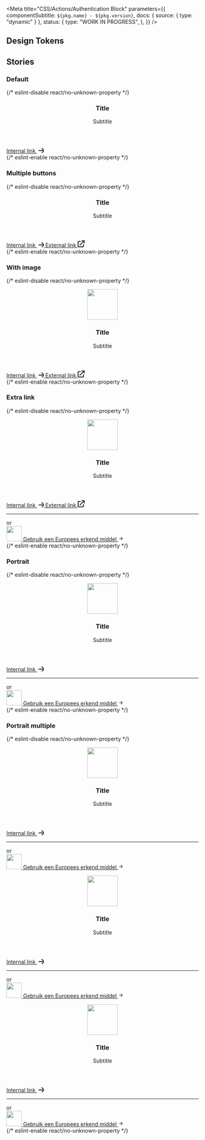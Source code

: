 
<Meta
  title="CSS/Actions/Authentication Block"
  parameters={{
    componentSubtitle: `${pkg.name} - ${pkg.version}`,
    docs: { source: { type: "dynamic" } },
    status: {
      type: "WORK IN PROGRESS",
    },
  }}
/>

<Description markdown={readme} />

## Design Tokens

<DesignTokenDocBlock categoryName="AuthenticationBlock" viewType="table" />

## Stories

### Default

<Canvas>
  {/* eslint-disable react/no-unknown-property */}
  <Story name="Default">
    <div class="denhaag-authentication denhaag-authentication--landscape">
      <div class="denhaag-authentication__card">
        <header class="denhaag-authentication__header">
          <h3 class="utrecht-heading-3">Title</h3>
          <p class="utrecht-paragraph">Subtitle</p>
        </header>
        <div class="denhaag-authentication__content">
          <div class="denhaag-button-group denhaag-button-group--single">
            <a
              class="denhaag-button denhaag-button--end-icon denhaag-button--large"
              href="#example-link"
              target="_self"
            >
              Internal link
              <span class="denhaag-button__icon">
                <svg xmlns="http://www.w3.org/2000/svg" width="18" height="18" viewBox="0 0 18 18" fill="none">
                  <path
                    d="M12.293 5.293a1 1 0 011.414 0l6 6a1 1 0 010 1.414l-6 6a1 1 0 01-1.414-1.414L16.586 13H5a1 1 0 110-2h11.586l-4.293-4.293a1 1 0 010-1.414z"
                    fill="currentColor"
                  ></path>
                </svg>
              </span>
            </a>
          </div>
        </div>
      </div>
    </div>
  </Story>
  {/* eslint-enable react/no-unknown-property */}
</Canvas>

### Multiple buttons

<Canvas>
  {/* eslint-disable react/no-unknown-property */}
  <Story name="Multiple buttons">
    <div class="denhaag-authentication denhaag-authentication--landscape">
      <div class="denhaag-authentication__card">
        <header class="denhaag-authentication__header">
          <h3 class="utrecht-heading-3">Title</h3>
          <p class="utrecht-paragraph">Subtitle</p>
        </header>
        <div class="denhaag-authentication__content">
          <div class="denhaag-button-group denhaag-button-group--multiple">
            <a
              class="denhaag-button denhaag-button--end-icon denhaag-button--large"
              href="#example-link"
              target="_self"
            >
              Internal link
              <span class="denhaag-button__icon">
                <svg xmlns="http://www.w3.org/2000/svg" width="18" height="18" viewBox="0 0 18 18" fill="none">
                  <path
                    d="M12.293 5.293a1 1 0 011.414 0l6 6a1 1 0 010 1.414l-6 6a1 1 0 01-1.414-1.414L16.586 13H5a1 1 0 110-2h11.586l-4.293-4.293a1 1 0 010-1.414z"
                    fill="currentColor"
                  ></path>
                </svg>
              </span>
            </a>
            <a
              class="denhaag-button denhaag-button--end-icon denhaag-button--large"
              href="#example-link"
              target="_blank"
            >
              External link
              <span class="denhaag-button__icon">
                <svg xmlns="http://www.w3.org/2000/svg" width="18" height="18" viewBox="0 0 18 18" fill="none">
                  <path
                    d="M11 2C10.4477 2 10 1.55228 10 1C10 0.447715 10.4477 0 11 0H17C17.2652 0 17.5196 0.105357 17.7071 0.292894C17.8946 0.48043 18 0.734784 18 1L18 7C18 7.55229 17.5523 8 17 8C16.4477 8 16 7.55228 16 7L16 3.41422L6.70711 12.7071C6.31658 13.0976 5.68342 13.0976 5.29289 12.7071C4.90237 12.3166 4.90237 11.6834 5.29289 11.2929L14.5858 2H11ZM0 4C0 2.89543 0.895431 2 2 2H7C7.55228 2 8 2.44772 8 3C8 3.55228 7.55228 4 7 4H2V16H14V11C14 10.4477 14.4477 10 15 10C15.5523 10 16 10.4477 16 11V16C16 17.1046 15.1046 18 14 18H2C0.895431 18 0 17.1046 0 16V4Z"
                    fill="currentColor"
                  ></path>
                </svg>
              </span>
            </a>
          </div>
        </div>
      </div>
    </div>
  </Story>
  {/* eslint-enable react/no-unknown-property */}
</Canvas>

### With image

<Canvas>
  {/* eslint-disable react/no-unknown-property */}
  <Story name="With image">
    <div class="denhaag-authentication denhaag-authentication--landscape">
      <div class="denhaag-authentication__card">
        <header class="denhaag-authentication__header">
          <figure class="denhaag-image">
            <img
              width="80"
              height="80"
              src="https://source.unsplash.com/80x80/?brand"
              class="denhaag-image__image"
              alt=""
              loading="lazy"
            />
          </figure>
          <h3 class="utrecht-heading-3">Title</h3>
          <p class="utrecht-paragraph">Subtitle</p>
        </header>
        <div class="denhaag-authentication__content">
          <div class="denhaag-button-group denhaag-button-group--multiple">
            <a
              class="denhaag-button denhaag-button--end-icon denhaag-button--large"
              href="#example-link"
              target="_self"
            >
              Internal link
              <span class="denhaag-button__icon">
                <svg xmlns="http://www.w3.org/2000/svg" width="18" height="18" viewBox="0 0 18 18" fill="none">
                  <path
                    d="M12.293 5.293a1 1 0 011.414 0l6 6a1 1 0 010 1.414l-6 6a1 1 0 01-1.414-1.414L16.586 13H5a1 1 0 110-2h11.586l-4.293-4.293a1 1 0 010-1.414z"
                    fill="currentColor"
                  ></path>
                </svg>
              </span>
            </a>
            <a
              class="denhaag-button denhaag-button--end-icon denhaag-button--large"
              href="#example-link"
              target="_blank"
            >
              External link
              <span class="denhaag-button__icon">
                <svg xmlns="http://www.w3.org/2000/svg" width="18" height="18" viewBox="0 0 18 18" fill="none">
                  <path
                    d="M11 2C10.4477 2 10 1.55228 10 1C10 0.447715 10.4477 0 11 0H17C17.2652 0 17.5196 0.105357 17.7071 0.292894C17.8946 0.48043 18 0.734784 18 1L18 7C18 7.55229 17.5523 8 17 8C16.4477 8 16 7.55228 16 7L16 3.41422L6.70711 12.7071C6.31658 13.0976 5.68342 13.0976 5.29289 12.7071C4.90237 12.3166 4.90237 11.6834 5.29289 11.2929L14.5858 2H11ZM0 4C0 2.89543 0.895431 2 2 2H7C7.55228 2 8 2.44772 8 3C8 3.55228 7.55228 4 7 4H2V16H14V11C14 10.4477 14.4477 10 15 10C15.5523 10 16 10.4477 16 11V16C16 17.1046 15.1046 18 14 18H2C0.895431 18 0 17.1046 0 16V4Z"
                    fill="currentColor"
                  ></path>
                </svg>
              </span>
            </a>
          </div>
        </div>
      </div>
    </div>
  </Story>
  {/* eslint-enable react/no-unknown-property */}
</Canvas>

### Extra link

<Canvas>
  {/* eslint-disable react/no-unknown-property */}
  <Story name="Extra link">
    <div class="denhaag-authentication denhaag-authentication--landscape">
      <div class="denhaag-authentication__card">
        <header class="denhaag-authentication__header">
          <figure class="denhaag-image">
            <img
              width="80"
              height="80"
              src="https://source.unsplash.com/80x80/?brand"
              class="denhaag-image__image"
              alt=""
              loading="lazy"
            />
          </figure>
          <h3 class="utrecht-heading-3">Title</h3>
          <p class="utrecht-paragraph">Subtitle</p>
        </header>
        <div class="denhaag-authentication__content">
          <div class="denhaag-button-group denhaag-button-group--multiple">
            <a
              class="denhaag-button denhaag-button--end-icon denhaag-button--large"
              href="#example-link"
              target="_self"
            >
              Internal link
              <span class="denhaag-button__icon">
                <svg xmlns="http://www.w3.org/2000/svg" width="18" height="18" viewBox="0 0 18 18" fill="none">
                  <path
                    d="M12.293 5.293a1 1 0 011.414 0l6 6a1 1 0 010 1.414l-6 6a1 1 0 01-1.414-1.414L16.586 13H5a1 1 0 110-2h11.586l-4.293-4.293a1 1 0 010-1.414z"
                    fill="currentColor"
                  ></path>
                </svg>
              </span>
            </a>
            <a
              class="denhaag-button denhaag-button--end-icon denhaag-button--large"
              href="#example-link"
              target="_blank"
            >
              External link
              <span class="denhaag-button__icon">
                <svg xmlns="http://www.w3.org/2000/svg" width="18" height="18" viewBox="0 0 18 18" fill="none">
                  <path
                    d="M11 2C10.4477 2 10 1.55228 10 1C10 0.447715 10.4477 0 11 0H17C17.2652 0 17.5196 0.105357 17.7071 0.292894C17.8946 0.48043 18 0.734784 18 1L18 7C18 7.55229 17.5523 8 17 8C16.4477 8 16 7.55228 16 7L16 3.41422L6.70711 12.7071C6.31658 13.0976 5.68342 13.0976 5.29289 12.7071C4.90237 12.3166 4.90237 11.6834 5.29289 11.2929L14.5858 2H11ZM0 4C0 2.89543 0.895431 2 2 2H7C7.55228 2 8 2.44772 8 3C8 3.55228 7.55228 4 7 4H2V16H14V11C14 10.4477 14.4477 10 15 10C15.5523 10 16 10.4477 16 11V16C16 17.1046 15.1046 18 14 18H2C0.895431 18 0 17.1046 0 16V4Z"
                    fill="currentColor"
                  ></path>
                </svg>
              </span>
            </a>
          </div>
        </div>
        <footer class="denhaag-authentication__footer">
          <div class="denhaag-authentication__footer-divider">
            <hr class="denhaag-divider" role="presentation" />
            <div class="denhaag-authentication__footer-label">or</div>
          </div>
          <a
            class="denhaag-authentication-item"
            href="#example-link"
            target="_blank"
            title="Gebruik een Europees erkend middel"
            rel="noreferrer noopener nofollow"
          >
            <img
              width="40"
              height="40"
              src="https://source.unsplash.com/40x40/?brand"
              class="denhaag-authentication-item__image"
              alt=""
              loading="lazy"
            />
            Gebruik een Europees erkend middel
            <svg
              aria-hidden="true"
              class="denhaag-icon"
              focusable="false"
              height="1em"
              viewBox="0 0 24 24"
              width="1em"
              xmlns="http://www.w3.org/2000/svg"
            >
              <path
                d="M12.293 5.293a1 1 0 011.414 0l6 6a1 1 0 010 1.414l-6 6a1 1 0 01-1.414-1.414L16.586 13H5a1 1 0 110-2h11.586l-4.293-4.293a1 1 0 010-1.414z"
                fill="currentColor"
              ></path>
            </svg>
          </a>
        </footer>
      </div>
    </div>
  </Story>
  {/* eslint-enable react/no-unknown-property */}
</Canvas>

### Portrait

<Canvas>
  {/* eslint-disable react/no-unknown-property */}
  <Story name="Portrait">
    <div class="denhaag-authentication denhaag-authentication--portrait">
      <div class="denhaag-authentication__card">
        <header class="denhaag-authentication__header">
          <figure class="denhaag-image">
            <img
              width="80"
              height="80"
              src="https://source.unsplash.com/80x80/?brand"
              class="denhaag-image__image"
              alt=""
              loading="lazy"
            />
          </figure>
          <h3 class="utrecht-heading-3">Title</h3>
          <p class="utrecht-paragraph">Subtitle</p>
        </header>
        <div class="denhaag-authentication__content">
          <div class="denhaag-button-group denhaag-button-group--single">
            <a
              class="denhaag-button denhaag-button--end-icon denhaag-button--large"
              href="#example-link"
              target="_self"
            >
              Internal link
              <span class="denhaag-button__icon">
                <svg xmlns="http://www.w3.org/2000/svg" width="18" height="18" viewBox="0 0 18 18" fill="none">
                  <path
                    d="M12.293 5.293a1 1 0 011.414 0l6 6a1 1 0 010 1.414l-6 6a1 1 0 01-1.414-1.414L16.586 13H5a1 1 0 110-2h11.586l-4.293-4.293a1 1 0 010-1.414z"
                    fill="currentColor"
                  ></path>
                </svg>
              </span>
            </a>
          </div>
        </div>
        <footer class="denhaag-authentication__footer">
          <div class="denhaag-authentication__footer-divider">
            <hr class="denhaag-divider" role="presentation" />
            <div class="denhaag-authentication__footer-label">or</div>
          </div>
          <a
            class="denhaag-authentication-item"
            href="#example-link"
            target="_blank"
            title="Gebruik een Europees erkend middel"
            rel="noreferrer noopener nofollow"
          >
            <img
              width="40"
              height="40"
              src="https://source.unsplash.com/40x40/?brand"
              class="denhaag-authentication-item__image"
              alt=""
              loading="lazy"
            />
            Gebruik een Europees erkend middel
            <svg
              aria-hidden="true"
              class="denhaag-icon"
              focusable="false"
              height="1em"
              viewBox="0 0 24 24"
              width="1em"
              xmlns="http://www.w3.org/2000/svg"
            >
              <path
                d="M12.293 5.293a1 1 0 011.414 0l6 6a1 1 0 010 1.414l-6 6a1 1 0 01-1.414-1.414L16.586 13H5a1 1 0 110-2h11.586l-4.293-4.293a1 1 0 010-1.414z"
                fill="currentColor"
              ></path>
            </svg>
          </a>
        </footer>
      </div>
    </div>
  </Story>
  {/* eslint-enable react/no-unknown-property */}
</Canvas>

### Portrait multiple

<Canvas>
  {/* eslint-disable react/no-unknown-property */}
  <Story name="Portrait multiple">
    <div class="denhaag-authentication denhaag-authentication--portrait">
      <div class="denhaag-authentication__card">
        <header class="denhaag-authentication__header">
          <figure class="denhaag-image">
            <img
              width="80"
              height="80"
              src="https://source.unsplash.com/80x80/?brand"
              class="denhaag-image__image"
              alt=""
              loading="lazy"
            />
          </figure>
          <h3 class="utrecht-heading-3">Title</h3>
          <p class="utrecht-paragraph">Subtitle</p>
        </header>
        <div class="denhaag-authentication__content">
          <div class="denhaag-button-group denhaag-button-group--single">
            <a
              class="denhaag-button denhaag-button--end-icon denhaag-button--large"
              href="#example-link"
              target="_self"
            >
              Internal link
              <span class="denhaag-button__icon">
                <svg xmlns="http://www.w3.org/2000/svg" width="18" height="18" viewBox="0 0 18 18" fill="none">
                  <path
                    d="M12.293 5.293a1 1 0 011.414 0l6 6a1 1 0 010 1.414l-6 6a1 1 0 01-1.414-1.414L16.586 13H5a1 1 0 110-2h11.586l-4.293-4.293a1 1 0 010-1.414z"
                    fill="currentColor"
                  ></path>
                </svg>
              </span>
            </a>
          </div>
        </div>
        <footer class="denhaag-authentication__footer">
          <div class="denhaag-authentication__footer-divider">
            <hr class="denhaag-divider" role="presentation" />
            <div class="denhaag-authentication__footer-label">or</div>
          </div>
          <a
            class="denhaag-authentication-item"
            href="#example-link"
            target="_blank"
            title="Gebruik een Europees erkend middel"
            rel="noreferrer noopener nofollow"
          >
            <img
              width="40"
              height="40"
              src="https://source.unsplash.com/40x40/?brand"
              class="denhaag-authentication-item__image"
              alt=""
              loading="lazy"
            />
            Gebruik een Europees erkend middel
            <svg
              aria-hidden="true"
              class="denhaag-icon"
              focusable="false"
              height="1em"
              viewBox="0 0 24 24"
              width="1em"
              xmlns="http://www.w3.org/2000/svg"
            >
              <path
                d="M12.293 5.293a1 1 0 011.414 0l6 6a1 1 0 010 1.414l-6 6a1 1 0 01-1.414-1.414L16.586 13H5a1 1 0 110-2h11.586l-4.293-4.293a1 1 0 010-1.414z"
                fill="currentColor"
              ></path>
            </svg>
          </a>
        </footer>
      </div>
      <div class="denhaag-authentication__card">
        <header class="denhaag-authentication__header">
          <figure class="denhaag-image">
            <img
              width="80"
              height="80"
              src="https://source.unsplash.com/80x80/?brand"
              class="denhaag-image__image"
              alt=""
              loading="lazy"
            />
          </figure>
          <h3 class="utrecht-heading-3">Title</h3>
          <p class="utrecht-paragraph">Subtitle</p>
        </header>
        <div class="denhaag-authentication__content">
          <div class="denhaag-button-group denhaag-button-group--single">
            <a
              class="denhaag-button denhaag-button--end-icon denhaag-button--large"
              href="#example-link"
              target="_self"
            >
              Internal link
              <span class="denhaag-button__icon">
                <svg xmlns="http://www.w3.org/2000/svg" width="18" height="18" viewBox="0 0 18 18" fill="none">
                  <path
                    d="M12.293 5.293a1 1 0 011.414 0l6 6a1 1 0 010 1.414l-6 6a1 1 0 01-1.414-1.414L16.586 13H5a1 1 0 110-2h11.586l-4.293-4.293a1 1 0 010-1.414z"
                    fill="currentColor"
                  ></path>
                </svg>
              </span>
            </a>
          </div>
        </div>
        <footer class="denhaag-authentication__footer">
          <div class="denhaag-authentication__footer-divider">
            <hr class="denhaag-divider" role="presentation" />
            <div class="denhaag-authentication__footer-label">or</div>
          </div>
          <a
            class="denhaag-authentication-item"
            href="#example-link"
            target="_blank"
            title="Gebruik een Europees erkend middel"
            rel="noreferrer noopener nofollow"
          >
            <img
              width="40"
              height="40"
              src="https://source.unsplash.com/40x40/?brand"
              class="denhaag-authentication-item__image"
              alt=""
              loading="lazy"
            />
            Gebruik een Europees erkend middel
            <svg
              aria-hidden="true"
              class="denhaag-icon"
              focusable="false"
              height="1em"
              viewBox="0 0 24 24"
              width="1em"
              xmlns="http://www.w3.org/2000/svg"
            >
              <path
                d="M12.293 5.293a1 1 0 011.414 0l6 6a1 1 0 010 1.414l-6 6a1 1 0 01-1.414-1.414L16.586 13H5a1 1 0 110-2h11.586l-4.293-4.293a1 1 0 010-1.414z"
                fill="currentColor"
              ></path>
            </svg>
          </a>
        </footer>
      </div>
      <div class="denhaag-authentication__card">
        <header class="denhaag-authentication__header">
          <figure class="denhaag-image">
            <img
              width="80"
              height="80"
              src="https://source.unsplash.com/80x80/?brand"
              class="denhaag-image__image"
              alt=""
              loading="lazy"
            />
          </figure>
          <h3 class="utrecht-heading-3">Title</h3>
          <p class="utrecht-paragraph">Subtitle</p>
        </header>
        <div class="denhaag-authentication__content">
          <div class="denhaag-button-group denhaag-button-group--single">
            <a
              class="denhaag-button denhaag-button--end-icon denhaag-button--large"
              href="#example-link"
              target="_self"
            >
              Internal link
              <span class="denhaag-button__icon">
                <svg xmlns="http://www.w3.org/2000/svg" width="18" height="18" viewBox="0 0 18 18" fill="none">
                  <path
                    d="M12.293 5.293a1 1 0 011.414 0l6 6a1 1 0 010 1.414l-6 6a1 1 0 01-1.414-1.414L16.586 13H5a1 1 0 110-2h11.586l-4.293-4.293a1 1 0 010-1.414z"
                    fill="currentColor"
                  ></path>
                </svg>
              </span>
            </a>
          </div>
        </div>
        <footer class="denhaag-authentication__footer">
          <div class="denhaag-authentication__footer-divider">
            <hr class="denhaag-divider" role="presentation" />
            <div class="denhaag-authentication__footer-label">or</div>
          </div>
          <a
            class="denhaag-authentication-item"
            href="#example-link"
            target="_blank"
            title="Gebruik een Europees erkend middel"
            rel="noreferrer noopener nofollow"
          >
            <img
              width="40"
              height="40"
              src="https://source.unsplash.com/40x40/?brand"
              class="denhaag-authentication-item__image"
              alt=""
              loading="lazy"
            />
            Gebruik een Europees erkend middel
            <svg
              aria-hidden="true"
              class="denhaag-icon"
              focusable="false"
              height="1em"
              viewBox="0 0 24 24"
              width="1em"
              xmlns="http://www.w3.org/2000/svg"
            >
              <path
                d="M12.293 5.293a1 1 0 011.414 0l6 6a1 1 0 010 1.414l-6 6a1 1 0 01-1.414-1.414L16.586 13H5a1 1 0 110-2h11.586l-4.293-4.293a1 1 0 010-1.414z"
                fill="currentColor"
              ></path>
            </svg>
          </a>
        </footer>
      </div>
    </div>
  </Story>
  {/* eslint-enable react/no-unknown-property */}
</Canvas>
